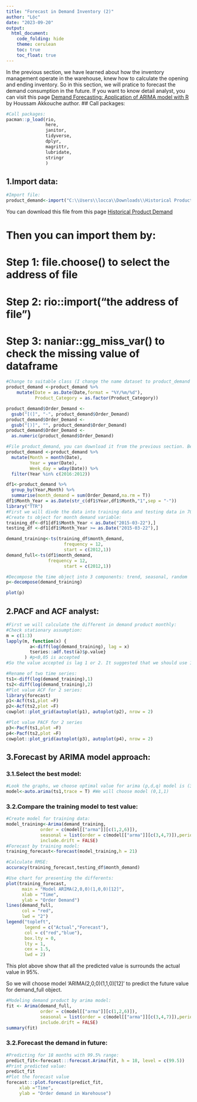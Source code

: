 ```yaml
---
title: "Forecast in Demand Inventory (2)"
author: "Lộc"
date: "2023-09-20"
output: 
  html_document:
    code_folding: hide
    theme: cerulean
    toc: true
    toc_float: true
---
```

In the previous section, we have learned about how the inventory management operate in the warehouse, knew how to calculate the opening and ending inventory. So in this section, we will pratice to forecast the demand consumption in the future.
If you want to know detail analyst, you can visit this page [Demand Forecasting: Application of ARIMA model with R](https://medium.com/@houssamAkk/demand-forecasting-application-of-arima-model-1f2a55f71b46) by Houssam Akkouche author.
## Call packages:
```r
#Call packages:
pacman::p_load(rio,
               here,
               janitor,
               tidyverse,
               dplyr,
               magrittr,
               lubridate,
               stringr
               )
```
## 1.Import data:
```r
#Import file:
product_demand<-import("C:\\Users\\locca\\Downloads\\Historical Product Demand.csv")
```

You can download this file from this page [Historical Product Demand](https://www.kaggle.com/datasets/felixzhao/productdemandforecasting)

# Then you can import them by:
# Step 1: file.choose() to select the address of file
# Step 2: rio::import("the address of file")
# Step 3: naniar::gg_miss_var() to check the missing value of dataframe

```r
#Change to suitable class (I change the name dataset to product_demand to shortly write)
product_demand <-product_demand %>% 
    mutate(Date = as.Date(Date,format = "%Y/%m/%d"),
           Product_Category = as.factor(Product_Category))

product_demand$Order_Demand <- 
  gsub("[(]", "-", product_demand$Order_Demand)
product_demand$Order_Demand <- 
  gsub("[)]", "", product_demand$Order_Demand)
product_demand$Order_Demand <- 
  as.numeric(product_demand$Order_Demand)

#File product_demand, you can download it from the previous section. Because it's heavy so I cannot add it into this report.
product_demand <-product_demand %>%
  mutate(Month = month(Date),
         Year = year(Date),
         Week_day = wday(Date)) %>% 
  filter(Year %in% c(2016:2012))

df1<-product_demand %>% 
  group_by(Year,Month) %>% 
  summarise(month_demand = sum(Order_Demand,na.rm = T))
df1$Month_Year = as.Date(str_c(df1$Year,df1$Month,"1",sep = "-"))
library("TTR")
#First we will divde the data into training data and testing data in 70-30:
#Create ts object for month demand variable:
training_df<-df1[df1$Month_Year < as.Date("2015-03-22"),]
testing_df <-df1[df1$Month_Year >= as.Date("2015-03-22"),]

demand_training<-ts(training_df$month_demand,
                      frequency = 12,
                      start = c(2012,1))
demand_full<-ts(df1$month_demand,
                frequency = 12,
                      start = c(2012,1))

```

```r
#Decompose the time object into 3 components: trend, seasonal, random
p<-decompose(demand_training)

plot(p)
```

## 2.PACF and ACF analyst:
```r
#First we will calculate the different in demand product monthly:
#Check stationary assumption:
m = c(1:3)
lapply(m, function(x) {
         a<-diff(log(demand_training), lag = x)
         tseries::adf.test(a)$p.value}
       ) #p<0,05 is accepted
#So the value accepted is lag 1 or 2. It suggested that we should use 1 lag or 2 lag time series of diff(log(demand_components))
```

```r
#Rename of two time series:
ts1<-diff(log(demand_training),1)
ts2<-diff(log(demand_training),2)
#Plot value ACF for 2 series:
library(forecast)
p1<-Acf(ts1,plot =F)
p2<-Acf(ts2,plot =F)
cowplot::plot_grid(autoplot(p1), autoplot(p2), nrow = 2)

#Plot value PACF for 2 series
p3<-Pacf(ts1,plot =F)
p4<-Pacf(ts2,plot =F)
cowplot::plot_grid(autoplot(p3), autoplot(p4), nrow = 2)
```


## 3.Forecast by ARIMA model approach:
### 3.1.Select the best model:
```r
#Look the graphs, we choose optimal value for arima (p,d,q) model is (3,1,2) or we will use function in forecast package to find suitable model.
model<-auto.arima(ts1,trace = T) #We will choose model (0,1,1)
```
### 3.2.Compare the training model to test value:
```r
#Create model for training data:
model_training<-Arima(demand_training, 
             order = c(model[["arma"]][c(1,2,6)]),
             seasonal = list(order = c(model[["arma"]][c(3,4,7)]),period = model[["arma"]][5]), 
             include.drift = FALSE)
#Forecast by training model:
training_forecast<-forecast(model_training,h = 21)

#Calculate RMSE:
accuracy(training_forecast,testing_df$month_demand)

#Use chart for presenting the differents:
plot(training_forecast,
      main = "Model ARIMA(2,0,0)(1,0,0)[12]",
      xlab = "Time",
      ylab = "Order Demand")
lines(demand_full, 
      col = "red",
      lwd = "2")
legend("topleft",
       legend = c("Actual","Forecast"),
       col = c("red","blue"),
       box.lty = 0,
       lty = 1,
       cex = 1.5,
       lwd = 2)
```

This plot above show that all the predicted value is surrounds the actual value in 95%.

So we will choose model 'ARIMA(2,0,0)(1,1,0)[12]' to predict the future value for demand_full object.
  
```r
#Modeling demand product by arima model:
fit <- Arima(demand_full, 
             order = c(model[["arma"]][c(1,2,6)]),
             seasonal = list(order = c(model[["arma"]][c(3,4,7)]),period = model[["arma"]][5]), 
             include.drift = FALSE)
summary(fit)
```

### 3.2.Forecast the demand in future:
```r
#Predicting for 18 months with 99.5% range:
predict_fit<-forecast:::forecast.Arima(fit, h = 18, level = c(99.5))
#Print predicted value:
predict_fit
#Plot the forecast value
forecast:::plot.forecast(predict_fit, 
     xlab ="Time",
     ylab = "Order demand in Warehouse")
```

